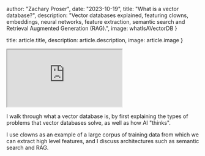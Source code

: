 

  author: "Zachary Proser",
  date: "2023-10-19",
  title: "What is a vector database?",
  description: "Vector databases explained, featuring clowns, embeddings, neural networks, feature extraction, semantic search and Retrieval Augmented Generation (RAG).",
  image: whatIsAVectorDB
}

  title: article.title,
  description: article.description,
  image: article.image
}


<iframe 
  className="youtube-video"
  src="https://www.youtube.com/embed/wc3Lh-eiNBM" 
  title="YouTube video player" 
  allow="fullscreen;">
</iframe>
 
I walk through what a vector database is, by first explaining the types of problems that vector databases solve, as well as how AI "thinks". 

I use clowns as an example of a large corpus of training data from which we can extract high level features, and I discuss architectures such as 
semantic search and RAG.
